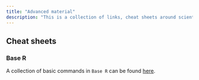 ```yaml
---
title: "Advanced material"
description: "This is a collection of links, cheat sheets around scientific computing"
---
```


## Cheat sheets
### Base R
A collection of basic commands in `Base R` can be found [here](https://iqss.github.io/dss-workshops/R/Rintro/base-r-cheat-sheet.pdf).